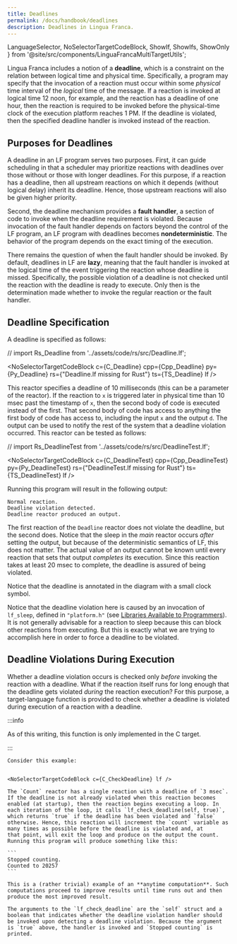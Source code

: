 ```yaml
---
title: Deadlines
permalink: /docs/handbook/deadlines
description: Deadlines in Lingua Franca.
---
```


  LanguageSelector,
  NoSelectorTargetCodeBlock,
  ShowIf, ShowIfs, ShowOnly
} from '@site/src/components/LinguaFrancaMultiTargetUtils';

<LanguageSelector c cpp py rs ts />

Lingua Franca includes a notion of a **deadline**, which is a constraint on the relation between logical time and physical time. Specifically, a program may specify that the invocation of a reaction must occur within some _physical_ time interval of the _logical_ time of the message. If a reaction is invoked at logical time 12 noon, for example, and the reaction has a deadline of one hour, then the reaction is required to be invoked before the physical-time clock of the execution platform reaches 1 PM. If the deadline is violated, then the specified deadline handler is invoked instead of the reaction.

## Purposes for Deadlines

A deadline in an LF program serves two purposes. First, it can guide scheduling in that a scheduler may prioritize reactions with deadlines over those without or those with longer deadlines. For this purpose, if a reaction has a deadline, then all upstream reactions on which it depends (without logical delay) inherit its deadline. Hence, those upstream reactions will also be given higher priority.

Second, the deadline mechanism provides a **fault handler**, a section of code to invoke when the deadline requirement is violated. Because invocation of the fault handler depends on factors beyond the control of the LF program, an LF program with deadlines becomes **nondeterministic**. The behavior of the program depends on the exact timing of the execution.

There remains the question of when the fault handler should be invoked. By default, deadlines in LF are **lazy**, meaning that the fault handler is invoked at the logical time of the event triggering the reaction whose deadline is missed. Specifically, the possible violation of a deadline is not checked until the reaction with the deadline is ready to execute. Only then is the determination made whether to invoke the regular reaction or the fault handler.

## Deadline Specification

A deadline is specified as follows:

// import Rs_Deadline from '../assets/code/rs/src/Deadline.lf';

<NoSelectorTargetCodeBlock c={C_Deadline} cpp={Cpp_Deadline} py={Py_Deadline} rs={"Deadline.lf missing for Rust"} ts={TS_Deadline} lf />

This reactor specifies a deadline of 10 milliseconds (this can be a parameter of the reactor). If the reaction to `x` is triggered later in physical time than 10 msec past the timestamp of `x`, then the second body of code is executed instead of the first. That second body of code has access to anything the first body of code has access to, including the input `x` and the output `d`. The output can be used to notify the rest of the system that a deadline violation occurred. This reactor can be tested as follows:

// import Rs_DeadlineTest from '../assets/code/rs/src/DeadlineTest.lf';

<NoSelectorTargetCodeBlock c={C_DeadlineTest} cpp={Cpp_DeadlineTest} py={Py_DeadlineTest} rs={"DeadlineTest.lf missing for Rust"} ts={TS_DeadlineTest} lf />


<DeadlineTestSVG title="Lingua Franca diagram: DeadlineTest" role="img" width="500" />

Running this program will result in the following output:

```
Normal reaction.
Deadline violation detected.
Deadline reactor produced an output.
```

The first reaction of the `Deadline` reactor does not violate the deadline, but the second does. Notice that the sleep in the $main$ reactor occurs _after_ setting the output, but because of the deterministic semantics of LF, this does not matter. The actual value of an output cannot be known until every reaction that sets that output _completes_ its execution. Since this reaction takes at least 20 msec to complete, the deadline is assured of being violated.

Notice that the deadline is annotated in the diagram with a small clock symbol.

<ShowOnly c>

Notice that the deadline violation here is caused by an invocation of `lf_sleep`, defined in `"platform.h"` (see [Libraries Available to Programmers](/docs/handbook/target-language-details?target=c#libraries-available-to-programmers)).
It is not generally advisable for a reaction to sleep because this can block other reactions from executing.
But this is exactly what we are trying to accomplish here in order to force a deadline to be violated.

</ShowOnly>

## Deadline Violations During Execution

Whether a deadline violation occurs is checked only _before_ invoking the reaction with a deadline. What if the reaction itself runs for long enough that the deadline gets violated _during_ the reaction execution? For this purpose, a target-language function is provided to check whether a deadline is violated during execution of a reaction with a deadline.

<ShowIfs>
  <ShowIf cpp py ts rs>

:::info

As of this writing, this function is only implemented in the C target.

:::

  </ShowIf>
  <ShowIf c>

    Consider this example:


    <NoSelectorTargetCodeBlock c={C_CheckDeadline} lf />

    The `Count` reactor has a single reaction with a deadline of `3 msec`.
    If the deadline is not already violated when this reaction becomes enabled (at startup), then the reaction begins executing a loop. In each iteration of the loop, it calls `lf_check_deadline(self, true)`, which returns `true` if the deadline has been violated and `false` otherwise. Hence, this reaction will increment the `count` variable as many times as possible before the deadline is violated and, at
    that point, will exit the loop and produce on the output the count. Running this program will produce something like this:

    ```
    Stopped counting.
    Counted to 20257
    ```

    This is a (rather trivial) example of an **anytime computation**. Such computations proceed to improve results until time runs out and then produce the most improved result.

    The arguments to the `lf_check_deadline` are the `self` struct and a boolean that indicates whether the deadline violation handler should be invoked upon detecting a deadline violation. Because the argument is `true` above, the handler is invoked and `Stopped counting` is printed.
  </ShowIf>
</ShowIfs>
